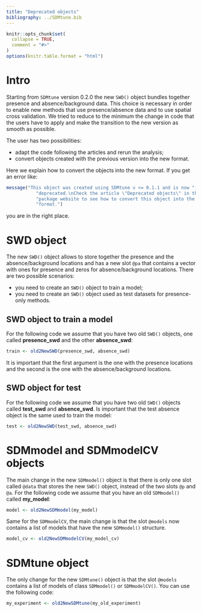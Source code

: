 ```yaml
---
title: "Deprecated objects"
bibliography: ../SDMtune.bib
---
```


```r
knitr::opts_chunk$set(
  collapse = TRUE,
  comment = "#>"
)
options(knitr.table.format = "html")
```

# Intro

Starting from `SDMtune` version 0.2.0 the new `SWD()` object bundles together presence and absence/background data. This choice is necessary in order to enable new methods that use presence/absence data and to use spatial cross validation. We tried to reduce to the minimum the change in code that the users have to apply and make the transition to the new version as smooth as possible.

The user has two possibilities:

* adapt the code following the articles and rerun the analysis;
* convert objects created with the previous version into the new format.

Here we explain how to convert the objects into the new format. If you get an error like:
```r
message("This object was created using SDMtune v <= 0.1.1 and is now ",
           "deprecated.\nCheck the article \"Deprecated objects\" in the ",
           "package website to see how to convert this object into the new ",
           "format.")
```
you are in the right place.

# SWD object

The new `SWD()` object allows to store together the presence and the absence/background locations and has a new slot `@pa` that contains a vector with ones for presence and zeros for absence/background locations. There are two possible scenarios:

* you need to create an `SWD()` object to train a model;
* you need to create an `SWD()` object used as test datasets for presence-only methods.

## SWD object to train a model

For the following code we assume that you have two old `SWD()` objects, one called **presence_swd** and the other **absence_swd**:
```r
train <- old2NewSWD(presence_swd, absence_swd)
```

It is important that the first argument is the one with the presence locations and the second is the one with the absence/background locations.

## SWD object for test

For the following code we assume that you have two old `SWD()` objects called **test_swd** and **absence_swd**. Is important that the test absence object is the same used to train the model:
```r
test <- old2NewSWD(test_swd, absence_swd)
```

# SDMmodel and SDMmodelCV objects

The main change in the new `SDMmodel()` object is that there is only one slot called `@data` that stores the new `SWD()` object, instead of the two slots `@p` and `@a`. For the following code we assume that you have an old `SDMmodel()` called **my_model**:
```r
model <- old2NewSDMmodel(my_model)
```

Same for the `SDMmodelCV`, the main change is that the slot `@models` now contains a list of models that have the new `SDMmodel()` structure.
```r
model_cv <- old2NewSDMmodelCV(my_model_cv)
```

# SDMtune object

The only change for the new `SDMtune()` object is that the slot `@models` contains a list of models of class `SDMmodel()` or `SDMmodelCV()`. You can use the following code:
```r
my_experiment <- old2NewSDMtune(my_old_experiment)
```


